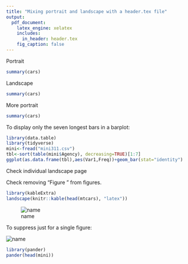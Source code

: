 ```yaml
---
title: "Mixing portrait and landscape with a header.tex file"
output:
  pdf_document:
    latex_engine: xelatex
    includes:
      in_header: header.tex
    fig_caption: false
---
```


Portrait
```r
summary(cars)
```

\newpage
\blandscape
Landscape
```r
summary(cars)
```
\elandscape

\newpage
More portrait
```r
summary(cars)
```

To display only the seven longest bars in a barplot:

```r
library(data.table)
library(tidyverse)
mini<-fread("mini311.csv")
tbl<-sort(table(mini$Agency), decreasing=TRUE)[1:7]
ggplot(as.data.frame(tbl),aes(Var1,Freq))+geom_bar(stat="identity")
```

Check individual landscape page

Check removing "Figure <Number>" from figures.

```r
library(kableExtra)
landscape(knitr::kable(head(mtcars), "latex"))
```

![name](ux-vs-design.jpg)

To suppress just for a single figure:

![name](ux-vs-design.jpg)\

```r
library(pander)
pander(head(mini))
```
